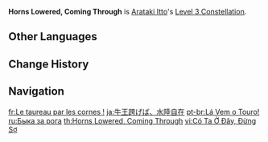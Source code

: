 {{Constellation Infobox
|image       = Constellation Horns Lowered, Coming Through.png
|description = Increases the Level of [[Masatsu Zetsugi: Akaushi Burst!]] by 3.<br />Maximum upgrade level is 15.
|level       = 3
|character   = Arataki Itto
|utility1    = Talent Level Increase
|utility2    = Elemental Skill Level Increase
}}
'''Horns Lowered, Coming Through''' is [[Arataki Itto]]'s [[Level 3 Constellation]].

==Other Languages==
{{Other Languages
|en      = Horns Lowered, Coming Through
|zhs     = 水陆自在，牛王同行
|zhs_rm  = Shuǐ Lù Zìzài, Niú Wáng Tóngxíng
|zht     = 水陸自在，牛王同行
|zht_rm  = Shuǐ Lù Zìzài, Niú Wáng Tóngxíng
|zh_tl   = Free in the Water and on Ground, Accompanied by the Cow King
|ja      = 牛王跨げば、水陸自在
|ja_rm   = Gyuuou Matageba, Suiriki Jizai
|ja_tl   = If You Take Down the Cow King, You Can Do Whatever You Want on Land and in Water
|ko      = 우왕과 함께라면 땅과 물에서도 자유롭다
|ko_rm   = Uwanggwa Hamkkeramyeon Ttanggwa Mul'eseodo Jayuropda
|ko_tl   = With Cow King, We are Free from The Ground and Water
|es      = ¡El toro por los cuernos!
|es_tl   = [[wiktionary:en:take the bull by the horns|The Bull by the Horns!]]
|fr      = Le taureau par les cornes&nbsp;!
|fr_tl   = The Bull by the Horns!
|ru      = Быка за рога
|ru_tl   = The Bull by the Horns
|th      = Horns Lowered, Coming Through
|vi      = Có Ta Ở Đây, Đừng Sợ
|vi_tl   = 
|de      = Bulle im Anmarsch
|de_tl   = Bull is Coming
|id      = Horns Lowered, Coming Through
|pt      = Lá Vem o Touro!
|pt_tl   = Here Comes the Bull!
|tr      = Çekilin, Boğa Geliyor!
|tr_tl   = 
|it      = Prendere il toro per le corna
|it_tl   = Grab the Bull by the Horns
}}

==Change History==
{{Change History|2.3}}

==Navigation==
{{Talent Navbox|Arataki Itto}}

[[fr:Le taureau par les cornes !]]
[[ja:牛王跨げば、水陸自在]]
[[pt-br:Lá Vem o Touro!]]
[[ru:Быка за рога]]
[[th:Horns Lowered, Coming Through]]
[[vi:Có Ta Ở Đây, Đừng Sợ]]